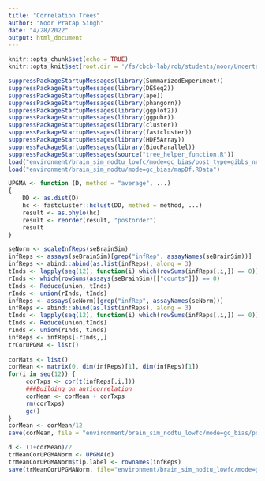 ```yaml
---
title: "Correlation Trees"
author: "Noor Pratap Singh"
date: "4/28/2022"
output: html_document
---
```


```r
knitr::opts_chunk$set(echo = TRUE)
knitr::opts_knit$set(root.dir = '/fs/cbcb-lab/rob/students/noor/Uncertainity/treeTerminusScripts')
```

```r
suppressPackageStartupMessages(library(SummarizedExperiment))
suppressPackageStartupMessages(library(DESeq2))
suppressPackageStartupMessages(library(ape))
suppressPackageStartupMessages(library(phangorn))
suppressPackageStartupMessages(library(ggplot2))
suppressPackageStartupMessages(library(ggpubr))
suppressPackageStartupMessages(library(cluster))
suppressPackageStartupMessages(library(fastcluster))
suppressPackageStartupMessages(library(HDF5Array))
suppressPackageStartupMessages(library(BiocParallel))
suppressPackageStartupMessages(source("tree_helper_function.R"))
load("environment/brain_sim_nodtu_lowfc/mode=gc_bias/post_type=gibbs_nrep=100_tf=100/seBrainSim.RData")
load("environment/brain_sim_nodtu/mode=gc_bias/mapDf.RData")

```

```r
UPGMA <- function (D, method = "average", ...) 
{
    DD <- as.dist(D)
    hc <- fastcluster::hclust(DD, method = method, ...)
    result <- as.phylo(hc)
    result <- reorder(result, "postorder")
    result
}
```

```r
seNorm <- scaleInfReps(seBrainSim)
infReps <- assays(seBrainSim)[grep("infRep", assayNames(seBrainSim))]
infReps <- abind::abind(as.list(infReps), along = 3)
tInds <- lapply(seq(12), function(i) which(rowSums(infReps[,i,]) == 0))
rInds <- which(rowSums(assays(seBrainSim)[["counts"]]) == 0)
tInds <- Reduce(union, tInds)
rInds <- union(rInds, tInds)
infReps <- assays(seNorm)[grep("infRep", assayNames(seNorm))]
infReps <- abind::abind(as.list(infReps), along = 3)
tInds <- lapply(seq(12), function(i) which(rowSums(infReps[,i,]) == 0))
tInds <- Reduce(union,tInds)
rInds <- union(rInds, tInds)
infReps <- infReps[-rInds,,]
trCorUPGMA <- list()
 
corMats <- list()
corMean <- matrix(0, dim(infReps)[1], dim(infReps)[1])
for(i in seq(12)) {
     corTxps <- cor(t(infReps[,i,]))
     ###Building on anticorrelation
     corMean <- corMean + corTxps
     rm(corTxps)
     gc()
}
corMean <- corMean/12
save(corMean, file = "environment/brain_sim_nodtu_lowfc/mode=gc_bias/post_type=gibbs_nrep=100_tf=100/comp_trees/cor_mean_norm.RData")
```

```r
d <- (1+corMean)/2
trMeanCorUPGMANorm <- UPGMA(d)
trMeanCorUPGMANorm$tip.label <- rownames(infReps)
save(trMeanCorUPGMANorm, file="environment/brain_sim_nodtu_lowfc/mode=gc_bias/post_type=gibbs_nrep=100_tf=100/comp_trees/trMeanCorUPGMANorm.RData")
```